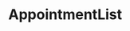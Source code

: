 
<Meta title="Appointment/AppointmentList" component={AppointmentList} />

# AppointmentList

<Story name="AppointmentList">
    <AppointmentList
        isReadOnlyList={true}
        appointments={[
            {
                id: 1,
                title: 'Typedigital: Web 3.0',
                description: '',
                displayName: 'Webentwicklung',
                start: '2023-08-15T15:30:00.000Z',
                duration: 60,
                isOrganizer: true,
                isParticipant: false,
                isCanceled: false,
                organizers: [
                    {
                        id: 1,
                        firstname: 'Leon',
                    },
                ],
                participants: [],
                declinedBy: [],
                total: 19,
                position: 4,
            },
            {
                id: 2,
                title: 'AI, KI, ChatGPT',
                description: '',
                displayName: 'Künstliche Intelligenz',
                start: '2023-09-01T15:30:00.000Z',
                duration: 60,
                isOrganizer: true,
                isParticipant: false,
                isCanceled: false,
                organizers: [
                    {
                        id: 1,
                        firstname: 'Leon',
                    },
                ],
                participants: [
                    {
                        id: 1,
                        firstname: 'Leon',
                    },
                    {
                        id: 2,
                        firstname: 'Leon',
                    },
                ],
                declinedBy: [],
                total: 13,
                position: 1,
            },
        ]}
    />
</Story>
